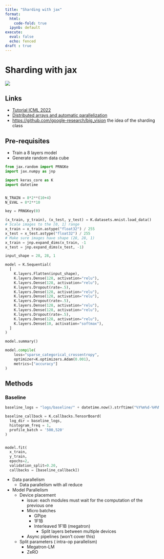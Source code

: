 ```yaml
---
title: "Sharding with jax"
format:
  html:
    code-fold: true
  ipynb: default
execute:
  eval: false
  echo: fenced
draft : true
---
```


# Sharding with jax
[![](https://colab.research.google.com/assets/colab-badge.svg)](https://colab.research.google.com/github/chicham/chicham.github.io/blob/gh-pages/posts/sharding-with-jax/sharding_jax.ipynb)

## Links

- [Tutorial ICML 2022](https://sites.google.com/view/icml-2022-big-model/home)
- [Distributed arrays and automatic parallelization](https://jax.readthedocs.io/en/latest/notebooks/Distributed_arrays_and_automatic_parallelization.html)
- [https://github.com/google-research/big_vision](Big vision) the idea of the sharding class

## Pre-requisites

- Train a 8 layers model
- Generate random data cube

```python
from jax.random import PRNGKe
import jax.numpy as jnp

import keras_core as K
import datetime


N_TRAIN = 8*2**(10+4)
N_EVAL = 8*2**10

key = PRNGKey(0)

(x_train, y_train), (x_test, y_test) = K.datasets.mnist.load_data()
# Scale images to the [0, 1] range
x_train = x_train.astype("float32") / 255
x_test = x_test.astype("float32") / 255
# Make sure images have shape (28, 28, 1)
x_train = jnp.expand_dims(x_train, -1
x_test = jnp.expand_dims(x_test, -1)

input_shape = 28, 28, 1

model = K.Sequential(
  [
    K.layers.Flatten(input_shape),
    K.layers.Dense(128, activation="relu"),
    K.layers.Dense(128, activation="relu"),
    K.layers.Dropout(rate=.5),
    K.layers.Dense(128, activation="relu"),
    K.layers.Dense(128, activation="relu"),
    K.layers.Dropout(rate=.5),
    K.layers.Dense(128, activation="relu"),
    K.layers.Dense(128, activation="relu"),
    K.layers.Dropout(rate=.5),
    K.layers.Dense(128, activation="relu"),
    K.layers.Dense(10, activation="softmax"),
  ]
)

model.summary()

model.compile(
    loss="sparse_categorical_crossentropy",
    optimizer=K.optimizers.Adam(0.001),
    metrics=["accuracy"]
)


```

## Methods

### Baseline
```python
baseline_logs = "logs/baseline/" + datetime.now().strftime("%Y%m%d-%H%M%S")

baseline_callback = K.callbacks.TensorBoard(
  log_dir = baseline_logs,
  histogram_freq = 1,
  profile_batch = '500,520'
)


model.fit(
  x_train,
  y_train,
  epochs=2,
  validation_split=0.20,
  callbacks = [baseline_callback])

```

- Data parallelism
  - Data parallelism with all reduce
- Model Parallelism
  - Device placement
    - issue: each modules must wait for the computation of the previous one
    - Micro batches
      - GPipe
      - 1F1B
      - Interleaved 1F1B (megatron)
        - Split layers between multiple devices
    - Async pipelines (won't cover this)
  - Split parameters ( intra-op parallelism)
    - Megatron-LM
    - ZeRO
